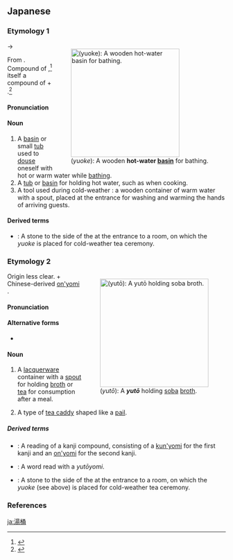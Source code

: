 ==Japanese==

===Etymology 1===
<div style="float:right;">
{{wikipedia|lang=ja}}
[[File:Wooden Yuoke.JPG|thumb|250px|{{lang|ja|湯桶}} (''yuoke''): A wooden '''hot-water [[basin]]''' for bathing.]]
</div>
{{ja-kanjitab|ゆ|おけ|yomi=k}}
{{IPAchar|/juwoke/}} → {{IPAchar|/juoke/}}

From {{etyl|ojp|ja|sort=ゆおけ}}. Compound of {{compound|lang=ja|sort=ゆおけ|湯|tr1=yu|t1=warm or hot water|桶|tr2=oke|t2=a bucket or pail; a tub}},<ref name="KDJ">{{R:Kokugo Dai Jiten}}</ref> itself a compound of {{m|ja|麻|tr=o||flax, ramie}} + {{m|ja|笥|tr=ke||a container, especially for foodstuffs or tableware}}.<ref name="KDJ">{{R:Kokugo Dai Jiten}}</ref>

====Pronunciation====
{{ja-pron|yomi=k|ゆおき|acc=0|acc_ref=DJR|acc2=2|acc2_ref=DJR}}

====Noun====
{{ja-noun|ゆおけ|hhira=ゆをけ}}

# A [[basin]] or small [[tub]] used to [[douse]] oneself with hot or warm water while [[bathing]].
# A [[tub]] or [[basin]] for holding hot water, such as when cooking.
# A tool used during cold-weather {{m|ja|茶道|tr=sadō||tea ceremony}}: a wooden container of warm water with a spout, placed at the entrance for washing and warming the hands of arriving guests.

====Derived terms====
{{der-top}}
* {{ja-r|湯桶石|ゆおけ いし}}: A stone to the side of the {{m|ja|手水鉢|tr=chōzubachi||hand-washing basin}} at the entrance to a {{m|ja|茶道|tr=sadō||tea ceremony}} room, on which the ''yuoke'' is placed for cold-weather tea ceremony.
{{der-bottom}}

===Etymology 2===
<div style="float:right;">
[[File:Pail,yutou,soba-yu,katori-city,japan.JPG|thumb|right|250px|{{lang|ja|湯桶}} (''yutō''): A '''''yutō''''' holding [[soba]] [[broth]].]]
</div>
{{ja-kanjitab|ゆ|とう|yomi=y}}
Origin less clear. {{etyl|ojp|ja|sort=ゆとう}} {{m|ja|湯|tr=yu||warm or hot water}} + Chinese-derived [[on'yomi]] {{m|ja|桶|tr=tō||a bucket or pail; a tub}}.

====Pronunciation====
{{ja-pron|yomi=y|ゆとう|acc=0|acc_ref=DJR}}

====Alternative forms====
* {{l|ja|湯筒}}

====Noun====
{{ja-noun|ゆとう}}

# {{lb|ja|dated}} A [[lacquerware]] container with a [[spout]] for holding [[broth]] or [[tea]] for consumption after a meal.
# {{lb|ja|dated}} A type of [[tea caddy]] shaped like a [[pail]].

=====Derived terms=====
{{der-top}}
* {{ja-r|湯桶読み|ゆとうよみ}}: A reading of a kanji compound, consisting of a [[kun'yomi]] for the first kanji and an [[on'yomi]] for the second kanji.
* {{ja-r|湯桶言葉|ゆとうことば}}: A word read with a ''yutōyomi''.
* {{ja-r|湯桶石|ゆとう いし}}: A stone to the side of the {{m|ja|手水鉢|tr=chōzubachi||hand-washing basin}} at the entrance to a {{m|ja|茶道|tr=sadō||tea ceremony}} room, on which the ''yuoke'' (see above) is placed for cold-weather tea ceremony.
{{der-bottom}}

===References===
<references/>

[[ja:湯桶]]
